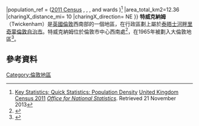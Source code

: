 {{infobox UK place 
|country =                 英格蘭
|region=                   London
|official_name=            Twickenham
|latitude=                 51.449
|longitude=                -0.337
|os_grid_reference=        TQ1673
|london_borough=           [[London_Borough_of_Richmond_upon_Thames|Richmond upon Thames]]
|post_town=                TWICKENHAM
|postcode_district=        TW1, TW2
|postcode_area=            TW
|dial_code=                020
|constituency_westminster= [[特威克納姆_(英國國會選區)|特威克納姆]]
|static_image=             [[Image:cmglee_London_Twickenham_aerial.jpg|250px]]
|static_image_caption=     Aerial view of [[Twickenham_Stadium|Twickenham Stadium]] (centre) and [[Twickenham_Stoop|Stoop Stadium]] (background) from the north in August 2015
|population =              {{#expr:{{london ward populations|00BDGD|population}}+{{london ward populations|00BDGH|population}}+{{london ward populations|00BDGK|population}}+{{london ward populations|00BDGM|population}}+{{london ward populations|00BDGN|population}}
}}
|population_ref =          ([[United_Kingdom_Census_2011|2011 Census]] {{london ward populations|00BDGD|ward}}, {{london ward populations|00BDGH|ward}}, {{london ward populations|00BDGK|ward}}, {{london ward populations|00BDGM|ward}} and  {{london ward populations|00BDGN|ward}} wards {{London ward populations|year}}){{London ward populations|reference}}<ref name=ons>[http://neighbourhood.statistics.gov.uk Key Statistics; Quick Statistics: Population Density] {{Wayback|url=http://neighbourhood.statistics.gov.uk/ |date=20030211201309 }} [[United_Kingdom_Census_2011|United Kingdom Census 2011]] ''[[Office_for_National_Statistics|Office for National Statistics]]''. Retrieved 21 November 2013</ref>
|area_total_km2=12.36
|charingX_distance_mi=     10
|charingX_direction=       NE
}}
'''特威克納姆'''（Twickenham）是[[英國|英國]][[倫敦|倫敦]]西南部的一個地區，在行政區劃上屬於[[泰晤士河畔里奇蒙倫敦自治市|泰晤士河畔里奇蒙倫敦自治市]]。特威克納姆位於倫敦市中心西南{{convert|10|mi|km}}處<ref name=london_plan_amended>{{cite web | url=http://www.london.gov.uk/thelondonplan/docs/londonplan08.pdf | author=[[Mayor_of_London|Mayor of London]] | publisher=[[Greater_London_Authority|Greater London Authority]] | title=London Plan (Consolidated with Alterations since 2004) | date=February 2008 | accessdate=6 August 2009 | archive-date=2010-06-02 | archive-url=https://web.archive.org/web/20100602000714/http://www.london.gov.uk/thelondonplan/docs/londonplan08.pdf | dead-url=no }}</ref>，在1965年被劃入大倫敦地區<ref name=metro>{{cite book | author=Young, K. & Garside, P., | title=Metropolitan London: Politics and Urban Change 1837–1981 | year=1982 }}</ref>。
==參考資料==
{{reflist}}
{{倫敦地區}}
[[Category:倫敦地區|Category:倫敦地區]]